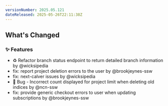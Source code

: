 ```yaml
---
versionNumber: 2025.05.121
dateReleased: 2025-05-26T22:11:38Z
---
```




## What's Changed
### ✨ Features
* ♻️ Refactor branch status endpoint to return detailed branch information by @wicksipedia
* fix: report project deletion errors to the user by @brookjeynes-ssw
* fix: next-calver issues by @wicksipedia
* 🐛 Bug - Incorrect count displayed for project limit when deleting old indices by @ncn-ssw
* fix: provide generic checkout errors to user when updating subscriptions by @brookjeynes-ssw



